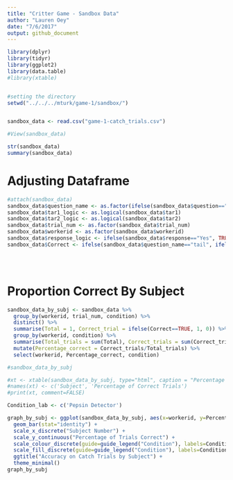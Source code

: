 ```yaml
---
title: "Critter Game - Sandbox Data"
author: "Lauren Oey"
date: "7/6/2017"
output: github_document
---
```


```r
library(dplyr)
library(tidyr)
library(ggplot2)
library(data.table)
#library(xtable)


#setting the directory
setwd("../../../mturk/game-1/sandbox/")


sandbox_data <- read.csv("game-1-catch_trials.csv")

#View(sandbox_data)

str(sandbox_data)
summary(sandbox_data)

```

# Adjusting Dataframe
```r
#attach(sandbox_data)
sandbox_data$question_name <- as.factor(ifelse(sandbox_data$question=="tar1", "tail", "head"))
sandbox_data$tar1_logic <- as.logical(sandbox_data$tar1)
sandbox_data$tar2_logic <- as.logical(sandbox_data$tar2)
sandbox_data$trial_num <- as.factor(sandbox_data$trial_num)
sandbox_data$workerid <- as.factor(sandbox_data$workerid)
sandbox_data$response_logic <- ifelse(sandbox_data$response=="Yes", TRUE, FALSE)
sandbox_data$Correct <- ifelse(sandbox_data$question_name=="tail", ifelse(sandbox_data$tar1_logic==sandbox_data$response_logic, TRUE, FALSE), ifelse(sandbox_data$tar2_logic==sandbox_data$response_logic, TRUE, FALSE))


  

```

# Proportion Correct By Subject

```r
sandbox_data_by_subj <- sandbox_data %>%
  group_by(workerid, trial_num, condition) %>%
  distinct() %>%
  summarise(Total = 1, Correct_trial = ifelse(Correct==TRUE, 1, 0)) %>%
  group_by(workerid, condition) %>%
  summarise(Total_trials = sum(Total), Correct_trials = sum(Correct_trial)) %>%
  mutate(Percentage_correct = Correct_trials/Total_trials) %>%
  select(workerid, Percentage_correct, condition)

#sandbox_data_by_subj

#xt <- xtable(sandbox_data_by_subj, type="html", caption = "Percentage of correct catch trials per subject.", label = "sandbox_data_by_subj")
#names(xt) <- c('Subject', 'Percentage of Correct Trials')
#print(xt, comment=FALSE)

Condition_lab <- c('Pepsin Detector')

graph_by_subj <- ggplot(sandbox_data_by_subj, aes(x=workerid, y=Percentage_correct, colour=condition, fill=condition)) +
  geom_bar(stat="identity") +
  scale_x_discrete("Subject Number") +
  scale_y_continuous("Percentage of Trials Correct") +
  scale_colour_discrete(guide=guide_legend("Condition"), labels=Condition_lab) +
  scale_fill_discrete(guide=guide_legend("Condition"), labels=Condition_lab) +
  ggtitle("Accuracy on Catch Trials by Subject") +
  theme_minimal()
graph_by_subj


```





